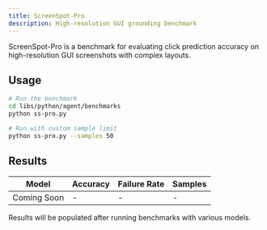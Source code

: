 ```yaml
---
title: ScreenSpot-Pro
description: High-resolution GUI grounding benchmark
---
```


ScreenSpot-Pro is a benchmark for evaluating click prediction accuracy on high-resolution GUI screenshots with complex layouts.

## Usage

```bash
# Run the benchmark
cd libs/python/agent/benchmarks
python ss-pro.py

# Run with custom sample limit
python ss-pro.py --samples 50
```

## Results

| Model | Accuracy | Failure Rate | Samples |
|-------|----------|--------------|---------|
| Coming Soon | - | - | - |

Results will be populated after running benchmarks with various models.
